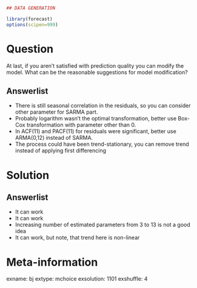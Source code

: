 ```r
## DATA GENERATION

library(forecast)
options(scipen=999)

```

Question
========


At last, if you aren't satisfied with prediction quality you can modify the model. 
What can be the reasonable suggestions for model modification?



Answerlist
----------
* There is still seasonal correlation in the residuals, so you can consider other parameter for SARMA part. 
* Probably logarithm wasn't the optimal transformation, better use Box-Cox transformation with parameter other than 0.  
* In ACF(11) and PACF(11) for residuals were significant, better use ARMA(0,12) instead of SARMA.
* The process could have been trend-stationary, you can remove trend instead of applying first differencing  


Solution
========


Answerlist
----------

*  It can work
*  It can work
*  Increasing number of estimated parameters from 3 to 13 is not a good idea
*  It can work, but note, that trend here is non-linear




Meta-information
================
exname: bj 
extype: mchoice
exsolution: 1101
exshuffle: 4

